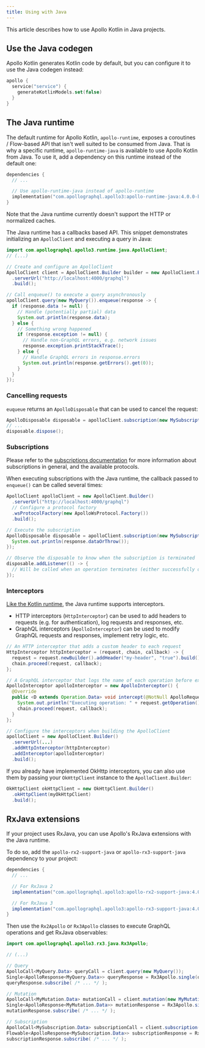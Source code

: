 ```yaml
---
title: Using with Java
---
```


This article describes how to use Apollo Kotlin in Java projects.

## Use the Java codegen

Apollo Kotlin generates Kotlin code by default, but you can configure it to use the Java codegen instead:

```kotlin title="build.gradle[.kts]"
apollo {
  service("service") {
    generateKotlinModels.set(false)
  }
}
```

## The Java runtime

The default runtime for Apollo Kotlin, `apollo-runtime`, exposes a coroutines / Flow-based API that isn't well suited to be consumed from Java.
That is why a specific runtime, `apollo-runtime-java` is available to use Apollo Kotlin from Java. To use it, add a dependency on this runtime instead of the default one:

```kotlin title="build.gradle[.kts]"
dependencies {
  // ...

  // Use apollo-runtime-java instead of apollo-runtime
  implementation("com.apollographql.apollo3:apollo-runtime-java:4.0.0-beta.6")
}
```
Note that the Java runtime currently doesn't support the HTTP or normalized caches.

The Java runtime has a callbacks based API. This snippet demonstrates initializing an `ApolloClient` and executing a query in Java:

```java
import com.apollographql.apollo3.runtime.java.ApolloClient;
// (...)

// Create and configure an ApolloClient
ApolloClient client = ApolloClient.Builder builder = new ApolloClient.Builder()
  .serverUrl("http://localhost:4000/graphql")
  .build();

// Call enqueue() to execute a query asynchronously
apolloClient.query(new MyQuery()).enqueue(response -> {
  if (response.data != null) {
    // Handle (potentially partial) data
    System.out.println(response.data);
  } else {
    // Something wrong happened
    if (response.exception != null) {
      // Handle non-GraphQL errors, e.g. network issues
      response.exception.printStackTrace();
    } else {
      // Handle GraphQL errors in response.errors
      System.out.println(response.getErrors().get(0));
    }
  }
});
```

### Cancelling requests

`euqueue` returns an `ApolloDisposable` that can be used to cancel the request:

```java
ApolloDisposable disposable = apolloClient.subscription(new MySubscription()).enqueue(response -> ...)
// ...
disposable.dispose();

```

### Subscriptions

Please refer to the [subscriptions documentation](../essentials/subscriptions/) for more information about subscriptions in general, and the available protocols.

When executing subscriptions with the Java runtime, the callback passed to `enqueue()` can be called several times:

```java
ApolloClient apolloClient = new ApolloClient.Builder()
  .serverUrl("http://localhost:4000/graphql")
  // Configure a protocol factory
  .wsProtocolFactory(new ApolloWsProtocol.Factory())
  .build();

// Execute the subscription
ApolloDisposable disposable = apolloClient.subscription(new MySubscription()).enqueue(response -> {
  System.out.println(response.dataOrThrow());
});

// Observe the disposable to know when the subscription is terminated
disposable.addListener(() -> {
  // Will be called when an operation terminates (either successfully or due to an error)
});

```
### Interceptors

[Like the Kotlin runtime](./interceptors-http), the Java runtime supports interceptors.

- HTTP interceptors (`HttpInterceptor`) can be used to add headers to requests (e.g. for authentication), log requests and responses, etc.
- GraphQL interceptors (`ApolloInterceptor`) can be used to modify GraphQL requests and responses, implement retry logic, etc.

```java
// An HTTP interceptor that adds a custom header to each request
HttpInterceptor httpInterceptor = (request, chain, callback) -> {
  request = request.newBuilder().addHeader("my-header", "true").build();
  chain.proceed(request, callback);
};

// A GraphQL interceptor that logs the name of each operation before executing it
ApolloInterceptor apolloInterceptor = new ApolloInterceptor() {
  @Override
  public <D extends Operation.Data> void intercept(@NotNull ApolloRequest<D> request, @NotNull ApolloInterceptorChain chain, @NotNull ApolloCallback<D> callback) {
    System.out.println("Executing operation: " + request.getOperation().name());
    chain.proceed(request, callback);
  }
};

// Configure the interceptors when building the ApolloClient
apolloClient = new ApolloClient.Builder()
  .serverUrl(...)
  .addHttpInterceptor(httpInterceptor)
  .addInterceptor(apolloInterceptor)
  .build();
```

If you already have implemented OkHttp interceptors, you can also use them by passing your `OkHttpClient` instance to the `ApolloClient.Builder`:

```java
OkHttpClient okHttpClient = new OkHttpClient.Builder()
  .okHttpClient(myOkHttpClient)
  .build();
```

## RxJava extensions

If your project uses RxJava, you can use Apollo's RxJava extensions with the Java runtime.

To do so, add the `apollo-rx2-support-java` or `apollo-rx3-support-java` dependency to your project:

```java title="build.gradle[.kts]"
dependencies {
  // ...

  // For RxJava 2
  implementation("com.apollographql.apollo3:apollo-rx2-support-java:4.0.0-beta.6")

  // For RxJava 3
  implementation("com.apollographql.apollo3:apollo-rx3-support-java:4.0.0-beta.6")
}
```
Then use the `Rx2Apollo` or `Rx3Apollo` classes to execute GraphQL operations and get RxJava observables:

```java
import com.apollographql.apollo3.rx3.java.Rx3Apollo;

// (...)

// Query
ApolloCall<MyQuery.Data> queryCall = client.query(new MyQuery());
Single<ApolloResponse<MyQuery.Data>> queryResponse = Rx3Apollo.single(queryCall);
queryResponse.subscribe( /* ... */ );

// Mutation
ApolloCall<MyMutation.Data> mutationCall = client.mutation(new MyMutation("my-parameter"));
Single<ApolloResponse<MyMutation.Data>> mutationResponse = Rx3Apollo.single(mutationCall);
mutationResponse.subscribe( /* ... */ );

// Subscription
ApolloCall<MySubscription.Data> subscriptionCall = client.subscription(new MySubscription());
Flowable<ApolloResponse<MySubscription.Data>> subscriptionResponse = Rx3Apollo.flowable(subscriptionCall);
subscriptionResponse.subscribe( /* ... */ );
```
